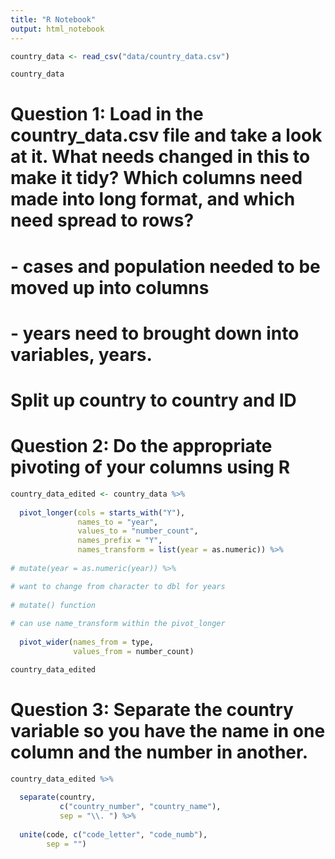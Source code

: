 ```yaml
---
title: "R Notebook"
output: html_notebook
---
```


```r
country_data <- read_csv("data/country_data.csv")
```
```r
country_data
```

# Question 1: Load in the country_data.csv file and take a look at it. What needs changed in this to make it tidy? Which columns need made into long format, and which need spread to rows?

# - cases and population needed to be moved up into columns

# - years need to brought down into variables, years. 

# Split up country to country and ID

# Question 2: Do the appropriate pivoting of your columns using R

```r
country_data_edited <- country_data %>%
  
  pivot_longer(cols = starts_with("Y"),
               names_to = "year",
               values_to = "number_count",
               names_prefix = "Y",
               names_transform = list(year = as.numeric)) %>%
  
# mutate(year = as.numeric(year)) %>%

# want to change from character to dbl for years
  
# mutate() function
  
# can use name_transform within the pivot_longer
  
  pivot_wider(names_from = type,
              values_from = number_count)

country_data_edited
```

# Question 3: Separate the country variable so you have the name in one column and the number in another.

```r
country_data_edited %>%
  
  separate(country,
           c("country_number", "country_name"),
           sep = "\\. ") %>%
  
  unite(code, c("code_letter", "code_numb"),
        sep = "")
```

